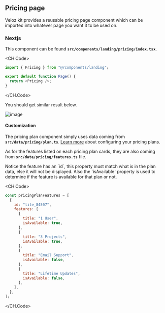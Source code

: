 
## Pricing page

Veloz kit provides a reusable pricing page component which can be imported into whatever page you want it to be used on.

### Nextjs

This component can be found **`src/components/landing/pricing/index.tsx`**.

<CH.Code>

```js page.tsx focus=4
import { Pricing } from "@/components/landing";

export default function Page() {
  return <Pricing />;
}
```

</CH.Code>

You should get similar result below.

![image](/images/screenshots/pricing.png)

#### Customization

The pricing plan component simply uses data coming from **`src/data/pricing/plan.ts`**.
[Learn more](/payments#updating-pricing-plan) about configuring your pricing plans.

As for the features listed on each pricing plan cards, they are also coming from **`src/data/pricing/features.ts`** file.

<Callout type="warning">
  Notice the feature has an `id`, this property must match what is in the plan
  data, else it will not be displayed. Also the `isAvailable` property is used
  to determine if the feature is available for that plan or not.
</Callout>

<CH.Code>

```js features.ts
const pricingPlanFeatures = [
  {
    id: "lite_84507",
    features: [
      {
        title: "1 User",
        isAvailable: true,
      },
      {
        title: "3 Projects",
        isAvailable: true,
      },
      {
        title: "Email Support",
        isAvailable: false,
      },
      {
        title: "Lifetime Updates",
        isAvailable: false,
      },
    ],
  },
];
```

</CH.Code>
